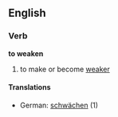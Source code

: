 ==English==
===Verb===
'''to weaken'''
#to make or become [[weak]]er
====Translations====
*German: [[schwächen]] (1)